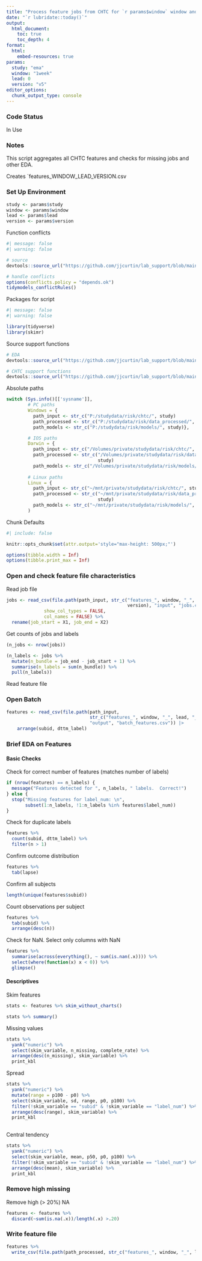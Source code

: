 ```yaml
---
title: "Process feature jobs from CHTC for `r params$window` window and `r params$lead` lead and `r params$version`"
date: "`r lubridate::today()`"
output: 
  html_document:
    toc: true 
    toc_depth: 4
format:
  html:
    embed-resources: true
params:
  study: "ema"
  window: "1week"
  lead: 0
  version: "v5"
editor_options: 
  chunk_output_type: console
---
```


### Code Status

In Use

### Notes   

This script aggregates all CHTC features and checks for missing jobs and other EDA.
  
  
Creates `features_WINDOW_LEAD_VERSION.csv 


### Set Up Environment

```r
study <- params$study
window <- params$window
lead <- params$lead 
version <- params$version 
```

Function conflicts
```r
#| message: false
#| warning: false

# source
devtools::source_url("https://github.com/jjcurtin/lab_support/blob/main/fun_ml.R?raw=true")

# handle conflicts
options(conflicts.policy = "depends.ok")
tidymodels_conflictRules()
```


Packages for script
```r
#| message: false
#| warning: false

library(tidyverse)  
library(skimr)
```

Source support functions
```r
# EDA
devtools::source_url("https://github.com/jjcurtin/lab_support/blob/main/fun_eda.R?raw=true")

# CHTC support functions
devtools::source_url("https://github.com/jjcurtin/lab_support/blob/main/chtc/static_files/fun_chtc.R?raw=true")
```

Absolute paths
```r
switch (Sys.info()[['sysname']],
        # PC paths
        Windows = {
          path_input <- str_c("P:/studydata/risk/chtc/", study)
          path_processed <- str_c("P:/studydata/risk/data_processed/", study)
          path_models <- str_c("P:/studydata/risk/models/", study)},

        # IOS paths
        Darwin = {
          path_input <- str_c("/Volumes/private/studydata/risk/chtc/", study)
          path_processed <- str_c("/Volumes/private/studydata/risk/data_processed/",
                                  study)
          path_models <- str_c("/Volumes/private/studydata/risk/models/", study)},
        
        # Linux paths
        Linux = {
          path_input <- str_c("~/mnt/private/studydata/risk/chtc/", study)
          path_processed <- str_c("~/mnt/private/studydata/risk/data_processed/",
                                  study)
          path_models <- str_c("~/mnt/private/studydata/risk/models/", study)}
        )
```


Chunk Defaults
```r
#| include: false

knitr::opts_chunk$set(attr.output='style="max-height: 500px;"')

options(tibble.width = Inf)
options(tibble.print_max = Inf)
```


### Open and check feature file characteristics

Read job file
```r
jobs <- read_csv(file.path(path_input, str_c("features_", window, "_", lead, "_", 
                                             version), "input", "jobs.csv"), 
              show_col_types = FALSE, 
              col_names = FALSE) %>% 
  rename(job_start = X1, job_end = X2)
```

Get counts of jobs and labels
```r
(n_jobs <- nrow(jobs))

(n_labels <- jobs %>% 
  mutate(n_bundle = job_end - job_start + 1) %>% 
  summarise(n_labels = sum(n_bundle)) %>% 
  pull(n_labels))
```

Read feature file

### Open Batch

```r
 
features <- read_csv(file.path(path_input, 
                               str_c("features_", window, "_", lead, "_", version), 
                               "output", "batch_features.csv")) |> 
    arrange(subid, dttm_label)

```


### Brief EDA on Features

#### Basic Checks

Check for correct number of features (matches number of labels)  
```r
if (nrow(features) == n_labels) {
  message("Features detected for ", n_labels, " labels.  Correct!")
} else {
  stop("Missing features for label_num: \n", 
       subset(1:n_labels, !1:n_labels %in% features$label_num))
}
```

Check for duplicate labels
```r
features %>% 
  count(subid, dttm_label) %>% 
  filter(n > 1)
```

Confirm outcome distribution
```r
features %>% 
  tab(lapse)
```

Confirm all subjects
```r
length(unique(features$subid))
```

Count observations per subject
```r
features %>% 
  tab(subid) %>% 
  arrange(desc(n))
```

Check for NaN.  Select only columns with NaN
```r
features %>% 
  summarise(across(everything(), ~ sum(is.nan(.x)))) %>% 
  select(where(function(x) x < 0)) %>% 
  glimpse() 
```

#### Descriptives

Skim features
```r
stats <- features %>% skim_without_charts()

stats %>% summary()
```

Missing values
```r
stats %>% 
  yank("numeric") %>% 
  select(skim_variable, n_missing, complete_rate) %>% 
  arrange(desc(n_missing), skim_variable) %>% 
  print_kbl
```

Spread
```r
stats %>% 
  yank("numeric") %>% 
  mutate(range = p100 - p0) %>% 
  select(skim_variable, sd, range, p0, p100) %>% 
  filter(!skim_variable == "subid" & !skim_variable == "label_num") %>% 
  arrange(desc(range), skim_variable) %>% 
  print_kbl
  
```

Central tendency
```r
stats %>% 
  yank("numeric") %>% 
  select(skim_variable, mean, p50, p0, p100) %>% 
  filter(!skim_variable == "subid" & !skim_variable == "label_num") %>% 
  arrange(desc(mean), skim_variable) %>% 
  print_kbl
```

### Remove high missing

Remove high (> 20%) NA
```r
features <- features %>% 
  discard(~sum(is.na(.x))/length(.x) >.20)
```


### Write feature file

```r
features %>% 
  write_csv(file.path(path_processed, str_c("features_", window, "_", lead, "_", version, ".csv.xz")))
```
